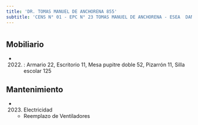 ```yaml
---
title: 'DR. TOMAS MANUEL DE ANCHORENA 855'
subtitle: 'CENS N° 01 - EPC N° 23 TOMAS MANUEL DE ANCHORENA - ESEA  DANZA RAMICONE  FOLKLORE N° 02'
---
```


#


## Mobiliario

*  (2022) : Armario 22, Escritorio 11, Mesa pupitre doble 52, Pizarrón 11, Silla escolar 125 





## Mantenimiento

*  (2023) Electricidad 
    + Reemplazo de Ventiladores



